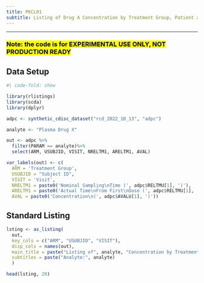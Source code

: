 ```yaml
---
title: PKCL01
subtitle: Listing of Drug A Concentration by Treatment Group, Patient and Nominal Time
---
```


------------------------------------------------------------------------

### <mark style="background-color: #FFFF00">**Note: the code is for EXPERIMENTAL USE ONLY, NOT PRODUCTION READY**</mark>

::: panel-tabset
## Data Setup

```r
#| code-fold: show

library(rlistings)
library(scda)
library(dplyr)

adpc <- synthetic_cdisc_dataset("rcd_2022_10_13", "adpc")

analyte <- "Plasma Drug X"

out <- adpc %>% 
  filter(PARAM == analyte)%>%
  select(ARM, USUBJID, VISIT, NRELTM1, ARELTM1, AVAL)

var_labels(out) <- c(
  ARM = 'Treatment Group',
  USUBJID = "Subject ID",
  VISIT = 'Visit',
  NRELTM1 = paste0('Nominal Sampling\nTime (', adpc$RELTMU[1], ')'),
  ARELTM1 = paste0('Actual Time\nFrom First\nDose (', adpc$RELTMU[1], ')'),
  AVAL = paste0('Concentration\n(', adpc$AVALU[1], ')'))
```

## Standard Listing

```r
lsting <- as_listing(
  out, 
  key_cols = c("ARM", "USUBJID", "VISIT"),
  disp_cols = names(out),
  main_title = paste("Listing of", analyte, "Concentration by Treatment Group, Subject and Nominal Time, PK Population\nProtocol: xxnnnnn"),
  subtitles = paste("Analyte:", analyte)
  )

head(lsting, 20)
```
:::

